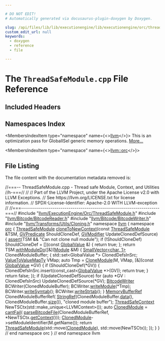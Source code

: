 ```yaml
---

# DO NOT EDIT!
# Automatically generated via docusaurus-plugin-doxygen by Doxygen.

slug: /api/files/lib/lib/executionengine/lib/executionengine/orc/threadsafemodule-cpp
custom_edit_url: null
keywords:
  - doxygen
  - reference
  - file

---
```





# The `ThreadSafeModule.cpp` File Reference

<DoxygenPage pluginConfig={pluginConfig}>



## Included Headers

<IncludesList>
<IncludesListItem
  filePath="llvm/ExecutionEngine/Orc/ThreadSafeModule.h"
  permalink="/docs/api/files/include/include/llvm/include/llvm/executionengine/include/llvm/executionengine/orc/threadsafemodule-h"
  isLocal="true" />
<IncludesListItem
  filePath="llvm/Bitcode/BitcodeReader.h"
  permalink="/docs/api/files/include/include/llvm/include/llvm/bitcode/bitcodereader-h"
  isLocal="true" />
<IncludesListItem
  filePath="llvm/Bitcode/BitcodeWriter.h"
  permalink="/docs/api/files/include/include/llvm/include/llvm/bitcode/bitcodewriter-h"
  isLocal="true" />
<IncludesListItem
  filePath="llvm/Transforms/Utils/Cloning.h"
  permalink="/docs/api/files/include/include/llvm/include/llvm/transforms/include/llvm/transforms/utils/cloning-h"
  isLocal="true" />
</IncludesList>

## Namespaces Index

<MembersIndex>

<MembersIndexItem
  type="namespace"
  name={<><a href="/docs/api/namespaces/llvm">llvm</a></>}>
This is an optimization pass for GlobalISel generic memory operations. <a href="/docs/api/namespaces/llvm/#details">More...</a>
</MembersIndexItem>

<MembersIndexItem
  type="namespace"
  name={<><a href="/docs/api/namespaces/llvm/orc">llvm::orc</a></>}>
</MembersIndexItem>

</MembersIndex>


## File Listing

The file content with the documentation metadata removed is:

<ProgramListing>

<Link id="l00001" /><CodeLine lineNumber="1"><span class="doxyHighlightComment">//===-- ThreadSafeModule.cpp - Thread safe Module, Context, and Utilities</span></CodeLine>
<Link id="l00002" /><CodeLine lineNumber="2"><span class="doxyHighlightComment">//h-===//</span></CodeLine>
<Link id="l00003" /><CodeLine lineNumber="3"><span class="doxyHighlightComment">//</span></CodeLine>
<Link id="l00004" /><CodeLine lineNumber="4"><span class="doxyHighlightComment">// Part of the LLVM Project, under the Apache License v2.0 with LLVM Exceptions.</span></CodeLine>
<Link id="l00005" /><CodeLine lineNumber="5"><span class="doxyHighlightComment">// See https://llvm.org/LICENSE.txt for license information.</span></CodeLine>
<Link id="l00006" /><CodeLine lineNumber="6"><span class="doxyHighlightComment">// SPDX-License-Identifier: Apache-2.0 WITH LLVM-exception</span></CodeLine>
<Link id="l00007" /><CodeLine lineNumber="7"><span class="doxyHighlightComment">//</span></CodeLine>
<Link id="l00008" /><CodeLine lineNumber="8"><span class="doxyHighlightComment">//===----------------------------------------------------------------------===//</span></CodeLine>
<Link id="l00009" /><CodeLine lineNumber="9"></CodeLine>
<Link id="l00010" /><CodeLine lineNumber="10"><span class="doxyHighlightPreprocessor">#include &quot;<a href="/docs/api/files/include/include/llvm/include/llvm/executionengine/include/llvm/executionengine/orc/threadsafemodule-h">llvm/ExecutionEngine/Orc/ThreadSafeModule.h</a>&quot;</span></CodeLine>
<Link id="l00011" /><CodeLine lineNumber="11"><span class="doxyHighlightPreprocessor">#include &quot;<a href="/docs/api/files/include/include/llvm/include/llvm/bitcode/bitcodereader-h">llvm/Bitcode/BitcodeReader.h</a>&quot;</span></CodeLine>
<Link id="l00012" /><CodeLine lineNumber="12"><span class="doxyHighlightPreprocessor">#include &quot;<a href="/docs/api/files/include/include/llvm/include/llvm/bitcode/bitcodewriter-h">llvm/Bitcode/BitcodeWriter.h</a>&quot;</span></CodeLine>
<Link id="l00013" /><CodeLine lineNumber="13"><span class="doxyHighlightPreprocessor">#include &quot;<a href="/docs/api/files/include/include/llvm/include/llvm/transforms/include/llvm/transforms/utils/cloning-h">llvm/Transforms/Utils/Cloning.h</a>&quot;</span></CodeLine>
<Link id="l00014" /><CodeLine lineNumber="14"></CodeLine>
<Link id="l00015" /><CodeLine lineNumber="15"><span class="doxyHighlightKeyword">namespace </span><span class="doxyHighlight"><a href="/docs/api/namespaces/llvm">llvm</a> &#123;</span></CodeLine>
<Link id="l00016" /><CodeLine lineNumber="16"><span class="doxyHighlightKeyword">namespace </span><span class="doxyHighlight"><a href="/docs/api/namespaces/llvm/orc">orc</a> &#123;</span></CodeLine>
<Link id="l00017" /><CodeLine lineNumber="17"></CodeLine>
<Link id="l00018" /><CodeLine lineNumber="18" lineLink="/docs/api/namespaces/llvm/orc/#acb572d27661acd51c80b1bca18cd1ee3"><span class="doxyHighlight"><a href="/docs/api/classes/llvm/orc/threadsafemodule">ThreadSafeModule</a> <a href="/docs/api/namespaces/llvm/orc/#acb572d27661acd51c80b1bca18cd1ee3">cloneToNewContext</a>(</span><span class="doxyHighlightKeyword">const</span><span class="doxyHighlight"> <a href="/docs/api/classes/llvm/orc/threadsafemodule">ThreadSafeModule</a> &amp;TSM,</span></CodeLine>
<Link id="l00019" /><CodeLine lineNumber="19"><span class="doxyHighlight">                                   <a href="/docs/api/namespaces/llvm/orc/#a2ea0417a597899c854ba1a0f8d11fb23">GVPredicate</a> ShouldCloneDef,</span></CodeLine>
<Link id="l00020" /><CodeLine lineNumber="20"><span class="doxyHighlight">                                   <a href="/docs/api/namespaces/llvm/orc/#a4e439480fad45ee2662f62bd6c2152e4">GVModifier</a> UpdateClonedDefSource) &#123;</span></CodeLine>
<Link id="l00021" /><CodeLine lineNumber="21"><span class="doxyHighlight">  <a href="/docs/api/files/lib/lib/target/lib/target/amdgpu/silowercontrolflow-cpp/#a4868c5d81c5ccc98c47aeab6244346a0">assert</a>(TSM &amp;&amp; </span><span class="doxyHighlightStringLiteral">&quot;Can not clone null module&quot;</span><span class="doxyHighlight">);</span></CodeLine>
<Link id="l00022" /><CodeLine lineNumber="22"></CodeLine>
<Link id="l00023" /><CodeLine lineNumber="23"><span class="doxyHighlight">  </span><span class="doxyHighlightKeywordFlow">if</span><span class="doxyHighlight"> (!ShouldCloneDef)</span></CodeLine>
<Link id="l00024" /><CodeLine lineNumber="24"><span class="doxyHighlight">    ShouldCloneDef = &#91;&#93;(</span><span class="doxyHighlightKeyword">const</span><span class="doxyHighlight"> <a href="/docs/api/classes/llvm/globalvalue">GlobalValue</a> &amp;) &#123; </span><span class="doxyHighlightKeywordFlow">return</span><span class="doxyHighlight"> </span><span class="doxyHighlightKeyword">true</span><span class="doxyHighlight">; &#125;;</span></CodeLine>
<Link id="l00025" /><CodeLine lineNumber="25"></CodeLine>
<Link id="l00026" /><CodeLine lineNumber="26"><span class="doxyHighlight">  </span><span class="doxyHighlightKeywordFlow">return</span><span class="doxyHighlight"> TSM.<a href="/docs/api/classes/llvm/orc/threadsafemodule/#a5dc53e9bbda9066a1ade839494fe0cd9">withModuleDo</a>(&#91;&amp;&#93;(<a href="/docs/api/classes/llvm/module">Module</a> &amp;M) &#123;</span></CodeLine>
<Link id="l00027" /><CodeLine lineNumber="27"><span class="doxyHighlight">    <a href="/docs/api/classes/llvm/smallvector">SmallVector&lt;char, 1&gt;</a> ClonedModuleBuffer;</span></CodeLine>
<Link id="l00028" /><CodeLine lineNumber="28"></CodeLine>
<Link id="l00029" /><CodeLine lineNumber="29"><span class="doxyHighlight">    &#123;</span></CodeLine>
<Link id="l00030" /><CodeLine lineNumber="30"><span class="doxyHighlight">      std::set&lt;GlobalValue &#42;&gt; ClonedDefsInSrc;</span></CodeLine>
<Link id="l00031" /><CodeLine lineNumber="31"><span class="doxyHighlight">      <a href="/docs/api/namespaces/llvm/#abf0f52ae29f87b5e0f2b95ff961cdae1">ValueToValueMapTy</a> VMap;</span></CodeLine>
<Link id="l00032" /><CodeLine lineNumber="32"><span class="doxyHighlight">      </span><span class="doxyHighlightKeyword">auto</span><span class="doxyHighlight"> Tmp = <a href="/docs/api/namespaces/llvm/#ae13b67a51d9f8061d598e82272b79b80">CloneModule</a>(M, VMap, &#91;&amp;&#93;(</span><span class="doxyHighlightKeyword">const</span><span class="doxyHighlight"> <a href="/docs/api/classes/llvm/globalvalue">GlobalValue</a> &#42;GV) &#123;</span></CodeLine>
<Link id="l00033" /><CodeLine lineNumber="33"><span class="doxyHighlight">        </span><span class="doxyHighlightKeywordFlow">if</span><span class="doxyHighlight"> (ShouldCloneDef(&#42;GV)) &#123;</span></CodeLine>
<Link id="l00034" /><CodeLine lineNumber="34"><span class="doxyHighlight">          ClonedDefsInSrc.insert(</span><span class="doxyHighlightKeyword">const&#95;cast&lt;</span><span class="doxyHighlight"><a href="/docs/api/classes/llvm/globalvalue">GlobalValue</a> &#42;</span><span class="doxyHighlightKeyword">&gt;</span><span class="doxyHighlight">(GV));</span></CodeLine>
<Link id="l00035" /><CodeLine lineNumber="35"><span class="doxyHighlight">          </span><span class="doxyHighlightKeywordFlow">return</span><span class="doxyHighlight"> </span><span class="doxyHighlightKeyword">true</span><span class="doxyHighlight">;</span></CodeLine>
<Link id="l00036" /><CodeLine lineNumber="36"><span class="doxyHighlight">        &#125;</span></CodeLine>
<Link id="l00037" /><CodeLine lineNumber="37"><span class="doxyHighlight">        </span><span class="doxyHighlightKeywordFlow">return</span><span class="doxyHighlight"> </span><span class="doxyHighlightKeyword">false</span><span class="doxyHighlight">;</span></CodeLine>
<Link id="l00038" /><CodeLine lineNumber="38"><span class="doxyHighlight">      &#125;);</span></CodeLine>
<Link id="l00039" /><CodeLine lineNumber="39"></CodeLine>
<Link id="l00040" /><CodeLine lineNumber="40"><span class="doxyHighlight">      </span><span class="doxyHighlightKeywordFlow">if</span><span class="doxyHighlight"> (UpdateClonedDefSource)</span></CodeLine>
<Link id="l00041" /><CodeLine lineNumber="41"><span class="doxyHighlight">        </span><span class="doxyHighlightKeywordFlow">for</span><span class="doxyHighlight"> (</span><span class="doxyHighlightKeyword">auto</span><span class="doxyHighlight"> &#42;GV : ClonedDefsInSrc)</span></CodeLine>
<Link id="l00042" /><CodeLine lineNumber="42"><span class="doxyHighlight">          UpdateClonedDefSource(&#42;GV);</span></CodeLine>
<Link id="l00043" /><CodeLine lineNumber="43"></CodeLine>
<Link id="l00044" /><CodeLine lineNumber="44"><span class="doxyHighlight">      <a href="/docs/api/classes/llvm/bitcodewriter">BitcodeWriter</a> BCWriter(ClonedModuleBuffer);</span></CodeLine>
<Link id="l00045" /><CodeLine lineNumber="45"></CodeLine>
<Link id="l00046" /><CodeLine lineNumber="46"><span class="doxyHighlight">      BCWriter.<a href="/docs/api/classes/llvm/bitcodewriter/#acedecaa6f87d31e343286c46148e119a">writeModule</a>(&#42;Tmp);</span></CodeLine>
<Link id="l00047" /><CodeLine lineNumber="47"><span class="doxyHighlight">      BCWriter.<a href="/docs/api/classes/llvm/bitcodewriter/#aaaca861df948bd93da0afb6891e9d662">writeSymtab</a>();</span></CodeLine>
<Link id="l00048" /><CodeLine lineNumber="48"><span class="doxyHighlight">      BCWriter.<a href="/docs/api/classes/llvm/bitcodewriter/#a8d48eebf776ab619a0174721ddd90872">writeStrtab</a>();</span></CodeLine>
<Link id="l00049" /><CodeLine lineNumber="49"><span class="doxyHighlight">    &#125;</span></CodeLine>
<Link id="l00050" /><CodeLine lineNumber="50"></CodeLine>
<Link id="l00051" /><CodeLine lineNumber="51"><span class="doxyHighlight">    <a href="/docs/api/classes/llvm/memorybufferref">MemoryBufferRef</a> ClonedModuleBufferRef(</span></CodeLine>
<Link id="l00052" /><CodeLine lineNumber="52"><span class="doxyHighlight">        <a href="/docs/api/classes/llvm/stringref">StringRef</a>(ClonedModuleBuffer.<a href="/docs/api/classes/llvm/smallvectortemplatecommon/#a7b68be12c974b6b70bc86062f221a344">data</a>(), ClonedModuleBuffer.<a href="/docs/api/classes/llvm/smallvectortemplatecommon/#a1c479a8c434377c2b8cb056bdfdfc201">size</a>()),</span></CodeLine>
<Link id="l00053" /><CodeLine lineNumber="53"><span class="doxyHighlight">        </span><span class="doxyHighlightStringLiteral">&quot;cloned module buffer&quot;</span><span class="doxyHighlight">);</span></CodeLine>
<Link id="l00054" /><CodeLine lineNumber="54"><span class="doxyHighlight">    <a href="/docs/api/classes/llvm/orc/threadsafecontext">ThreadSafeContext</a> NewTSCtx(std::make&#95;unique&lt;LLVMContext&gt;());</span></CodeLine>
<Link id="l00055" /><CodeLine lineNumber="55"></CodeLine>
<Link id="l00056" /><CodeLine lineNumber="56"><span class="doxyHighlight">    </span><span class="doxyHighlightKeyword">auto</span><span class="doxyHighlight"> <a href="/docs/api/namespaces/llvm/#abe00617fc34ceb1aa0eb62995732b30aaf0d5faa20364ccfc550a2eb37254e7d9">ClonedModule</a> = <a href="/docs/api/namespaces/llvm/#aa1e1474f15df639f0d874b21f15666f7">cantFail</a>(</span></CodeLine>
<Link id="l00057" /><CodeLine lineNumber="57"><span class="doxyHighlight">        <a href="/docs/api/namespaces/llvm/#a170525c5f5e06bd2555d40a0499b8b6d">parseBitcodeFile</a>(ClonedModuleBufferRef, &#42;NewTSCtx.<a href="/docs/api/classes/llvm/orc/threadsafecontext/#a26cd7d5082cf17b4782dc90afbc37899">getContext</a>()));</span></CodeLine>
<Link id="l00058" /><CodeLine lineNumber="58"><span class="doxyHighlight">    <a href="/docs/api/namespaces/llvm/#abe00617fc34ceb1aa0eb62995732b30aaf0d5faa20364ccfc550a2eb37254e7d9">ClonedModule</a>-&gt;setModuleIdentifier(M.getName());</span></CodeLine>
<Link id="l00059" /><CodeLine lineNumber="59"><span class="doxyHighlight">    </span><span class="doxyHighlightKeywordFlow">return</span><span class="doxyHighlight"> <a href="/docs/api/classes/llvm/orc/threadsafemodule">ThreadSafeModule</a>(std::move(<a href="/docs/api/namespaces/llvm/#abe00617fc34ceb1aa0eb62995732b30aaf0d5faa20364ccfc550a2eb37254e7d9">ClonedModule</a>), std::move(NewTSCtx));</span></CodeLine>
<Link id="l00060" /><CodeLine lineNumber="60"><span class="doxyHighlight">  &#125;);</span></CodeLine>
<Link id="l00061" /><CodeLine lineNumber="61"><span class="doxyHighlight">&#125;</span></CodeLine>
<Link id="l00062" /><CodeLine lineNumber="62"></CodeLine>
<Link id="l00063" /><CodeLine lineNumber="63"><span class="doxyHighlight">&#125; </span><span class="doxyHighlightComment">// end namespace orc</span></CodeLine>
<Link id="l00064" /><CodeLine lineNumber="64"><span class="doxyHighlight">&#125; </span><span class="doxyHighlightComment">// end namespace llvm</span></CodeLine>

</ProgramListing>


</DoxygenPage>
